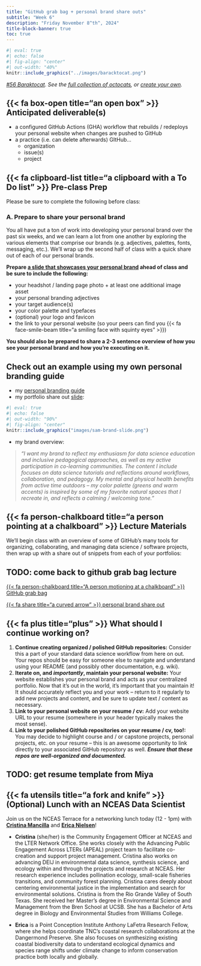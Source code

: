 ```yaml
---
title: "GitHub grab bag + personal brand share outs"
subtitle: "Week 6"
description: "Friday November 8^th^, 2024"
title-block-banner: true
toc: true
---
```


```r
#| eval: true
#| echo: false
#| fig-align: "center"
#| out-width: "40%"
knitr::include_graphics("../images/baracktocat.png")
```

::: {.center-text .gray-text}
*[#56 Baraktocat](https://octodex.github.com/baracktocat/). See the [full collection of octocats](https://octodex.github.com/), or [create your own](https://myoctocat.com/).*
:::

## {{< fa box-open title="an open box" >}} Anticipated deliverable(s) {#anticipated-deliverables}

- a configured GitHub Actions (GHA) workflow that rebuilds / redeploys your personal website when changes are pushed to GitHub
- a practice (i.e. can delete afterwards) GItHub...
  - organization
  - issue(s)
  - project

## {{< fa clipboard-list title="a clipboard with a To Do list" >}} Pre-class Prep {#pre-class-prep}

Please be sure to complete the following before class:

### A. Prepare to share your personal brand

You all have put a ton of work into developing your personal brand over the past six weeks, and we can learn a lot from one another by exploring the various elements that comprise our brands (e.g. adjectives, palettes, fonts, messaging, etc.). We'll wrap up the second half of class with a quick share out of each of our personal brands.

[**Prepare [a slide that showcases your personal brand](https://docs.google.com/presentation/d/161jFMfXe6nom0EECl8rf4vep2uXvKpBU6SsVbTnMUL4/edit?usp=sharing){target="_blank"} ahead of class and be sure to include the following:**]{.teal-text}

- your headshot / landing page photo + at least one additional image asset
- your personal branding adjectives
- your target audience(s)
- your color palette and typefaces
- (optional) your logo and favicon
- the link to your personal website (so your peers can find you {{< fa face-smile-beam title="a smiling face with squinty eyes" >}})

[**You should also be prepared to share a 2-3 sentence overview of how you see your personal brand and how you're executing on it.**]{.teal-text} 

::: {.callout-tip collapse=true}
## Check out an example using my own personal branding guide

- my [personal branding guide](https://docs.google.com/document/d/1mJTS_ky_RY5JGFDoAGA004z01gMw2-Lu0w_ONtvl2DE/edit){target="_blank"}
- my portfolio share out [slide](https://docs.google.com/presentation/d/161jFMfXe6nom0EECl8rf4vep2uXvKpBU6SsVbTnMUL4/edit#slide=id.g2fc205be94f_0_5){target="_blank}: 

```r
#| eval: true
#| echo: false
#| out-width: "90%"
#| fig-align: "center"
knitr::include_graphics("images/sam-brand-slide.png")
```

- my brand overview:

>*"I want my brand to reflect my enthusiasm for data science education and inclusive pedagogical approaches, as well as my active participation in co-learning communities. The content I include focuses on data science tutorials and reflections around workflows, collaboration, and pedagogy. My mental and physical health benefits from active time outdoors -- my color palette (greens and warm accents) is inspired by some of my favorite natural spaces that I recreate in, and reflects a calming / welcoming tone."*
:::

## {{< fa person-chalkboard title="a person pointing at a chalkboard" >}} Lecture Materials {#lecture-materials}

We'll begin class with an overview of some of GitHub's many tools for organizing, collaborating, and managing data science / software projects, then wrap up with a share out of snippets from each of your portfolios:

::: {.callout-important}
## TODO: come back to github grab bag lecture
:::

::: {.grid}

::: {.g-col-12 .g-col-md-6}
::: {.center-text}
[{{< fa person-chalkboard title="A person motioning at a chalkboard" >}} GitHub grab bag](materials/github-tools.qmd){.btn role="button" target="_blank"} 
:::
:::

::: {.g-col-12 .g-col-md-6}
::: {.center-text}
[{{< fa share title="a curved arrow" >}} personal brand share out](https://docs.google.com/presentation/d/161jFMfXe6nom0EECl8rf4vep2uXvKpBU6SsVbTnMUL4/edit?usp=sharing){.btn role="button" target="_blank"} 
:::
:::

:::

<!-- ::: {.callout-note} -->
<!-- ## (Optional) Have your personal website added to your Bren profile -->


<!-- ::: -->

## {{< fa plus title="plus" >}} What should I continue working on? {#continue-working}

1. [**Continue creating organized / polished GitHub repositories:**]{.teal-text} Consider this a part of your standard data science workflow from here on out. Your repos should be easy for someone else to navigate and understand using your README (and possibly other documentation, e.g. wiki).
2. [**Iterate on, and *importantly*, maintain your personal website:**]{.teal-text} Your website establishes your personal brand and acts as your centralized portfolio. Now that it's out in the world, it's important that you maintain it! It should accurately reflect you and your work -- return to it regularly to add new projects and content, and be sure to update text / content as necessary.   
3. [**Link to your personal website on your resume / cv:**]{.teal-text} Add your website URL to your resume (somewhere in your header typically makes the most sense).
4. [**Link to your polished GitHub repositories on your resume / cv, too!:**]{.teal-text} You may decide to highlight course and / or capstone projects, personal projects, etc. on your resume -- this is an awesome opportunity to link directly to your associated GitHub repository as well. ***Ensure that these repos are well-organized and documented.***

::: {.callout-important}
## TODO: get resume template from Miya
:::

## {{< fa utensils title="a fork and knife" >}} (Optional) Lunch with an NCEAS Data Scientist

Join us on the NCEAS Terrace for a networking lunch today (12 - 1pm) with [**Cristina Mancilla**](https://www.linkedin.com/in/cristina-mancilla/) and [**Erica Nielsen**](https://esnielsen.github.io/)!

- **Cristina** (she/her) is the Community Engagement Officer at NCEAS and the LTER Network Office. She works closely with the Advancing Public Engagement Across LTERs (APEAL) project team to facilitate co-creation and support project management. Cristina also works on advancing DEIJ in environmental data science, synthesis science, and ecology within and through the projects and research at NCEAS. Her research experience includes pollination ecology, small-scale fisheries transitions, and community forest planning. Cristina cares deeply about centering environmental justice in the implementation and search for environmental solutions. Cristina is from the Rio Grande Valley of South Texas. She received her Master’s degree in Environmental Science and Management from the Bren School at UCSB. She has a Bachelor of Arts degree in Biology and Environmental Studies from Williams College. 

- **Erica** is a Point Conception Institute Anthony LaFetra Research Fellow, where she helps coordinate TNC’s coastal research collaborations at the Dangermond Preserve. She also focuses on synthesizing existing coastal biodiversity data to understand ecological dynamics and species range shifts under climate change to inform conservation practice both locally and globally.